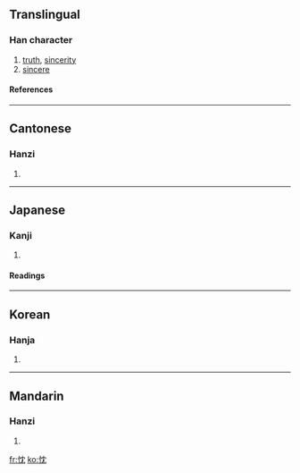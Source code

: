 ==Translingual==
===Han character===
{{Han char|rn=61|rad=心|as=04|sn=7|four=9401<sub>2</sub>|canj=心中月山 (PLBU)}}
# [[truth]], [[sincerity]]
# [[sincere]]
====References====
{{Han ref|kx=0378.130|dkj=10382|dj=0706.130|hdz=42278.080|uh=5FF1|ud=24561|bh=A7D5|bd=42965}}
----
==Cantonese==
===Hanzi===
{{yue-hanzi|jyut=|y=sam4}}
# {{defn|Cantonese}}
----
==Japanese==
===Kanji===
{{ja-kanji|grade=|rs=心04}}
# {{defn|Japanese}} 
====Readings====
{{ja-readings|on=[[しん]] (shin)|kun=[[まこと]] (makoto)}}
----
==Korean==
===Hanja===
{{ko-hanja|hangeul=침|eumhun=|rv=chim|mr=ch'im|y=chim}}
# {{defn|Korean}}
----
==Mandarin==
===Hanzi===
{{cmn-hanzi|pin=[[chén]] (chen2)|wg=ch'en<sup>2</sup>}}
# {{defn|Mandarin}}

[[fr:忱]]
[[ko:忱]]